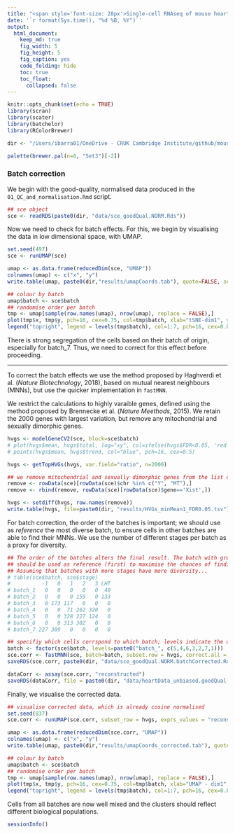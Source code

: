 ```yaml
---
title: "<span style='font-size: 28px'>Single-cell RNAseq of mouse heart development</style>"
date: '`r format(Sys.time(), "%d %B, %Y")`'
output:
  html_document:
    keep_md: true
    fig_width: 5
    fig_height: 5
    fig_caption: yes
    code_folding: hide
    toc: true
    toc_float: 
      collapsed: false
---
```


```r
knitr::opts_chunk$set(echo = TRUE)
library(scran)
library(scater)
library(batchelor)
library(RColorBrewer)

dir <- "/Users/ibarra01/OneDrive - CRUK Cambridge Institute/github/mouseHeart_earlyDev_atlas/"

palette(brewer.pal(n=8, "Set3")[-2])
```


### Batch correction

We begin with the good-quality, normalised data produced in the `01_QC_and_normalisation.Rmd` script.

```r
## sce object
sce <- readRDS(paste0(dir, "data/sce_goodQual.NORM.Rds"))
```

Now we need to check for batch effects. For this, we begin by visualising the data in low dimensional space, with UMAP.

```r
set.seed(497)
sce <- runUMAP(sce)

umap <- as.data.frame(reducedDim(sce, "UMAP"))
colnames(umap) <- c("x", "y")
write.table(umap, paste0(dir,"results/umapCoords.tab"), quote=FALSE, sep="\t")

## colour by batch
umap$batch <- sce$batch
## randomise order per batch
tmp <- umap[sample(row.names(umap), nrow(umap), replace = FALSE),]
plot(tmp$x, tmp$y, pch=16, cex=0.75, col=tmp$batch, xlab="tSNE-dim1", ylab="tSNE-dim2", bty="l")
legend("topright", legend = levels(tmp$batch), col=1:7, pch=16, cex=0.85)
```

There is strong segregation of the cells based on their batch of origin, especially for batch_7. Thus, we need to correct for this effect before proceeding.

----

To correct the batch effects we use the method proposed by Haghverdi et al. (*Nature Biotechnology*, 2018), based on mutual nearest neighbours (MNNs), but use the quicker implementation in `fastMNN`. 

We restrict the calculations to highly varaible genes, defined using the method proposed by Brennecke et al. (*Nature Meethods*, 2015). We retain the 2000 genes with largest variation, but remove any mitochondrial and sexually dimorphic genes.

```r
hvgs <- modelGeneCV2(sce, block=sce$batch)
# plot(hvgs$mean, hvgs$total, log="xy", col=ifelse(hvgs$FDR<0.05, 'red', 'black'))
# points(hvgs$mean, hvgs$trend, col="blue", pch=16, cex=0.5)

hvgs <- getTopHVGs(hvgs, var.field="ratio", n=2000)

## we remove mitochondrial and sexually dimorphic genes from the list of HVGs
remove <- rowData(sce)[rowData(sce)$chr %in% c("Y", "MT"),]
remove <- rbind(remove, rowData(sce)[rowData(sce)$gene=='Xist',])

hvgs <- setdiff(hvgs, row.names(remove))
write.table(hvgs, file=paste0(dir, "results/HVGs_minMean1_FDR0.05.tsv"), quote = FALSE, col.names = FALSE, row.names = FALSE)
```

For batch correction, the order of the batches is important; we should use as *reference* the most diverse batch, to ensure cells in other batches are able to find their MNNs. We use the number of different stages per batch as a proxy for diversity.

```r
## The order of the batches alters the final result. The batch with greatest diversity
## should be used as reference (first) to maximise the chances of finding MNNs. 
## Assuming that batches with more stages have more diversity...
# table(sce$batch, sce$stage)
#          -1   0   1   2   3 LHT
# batch_1   0   0   0   0   0  40
# batch_2   0   0   0 159   0 133
# batch_3   0 173 117   0   0   0
# batch_4   0   0  71 262 320   0
# batch_5   0   0 328 227 124   0
# batch_6   0   0 313 302   0   0
# batch_7 227 309   0   0   0   0

## specifiy which cells corrspond to which batch; levels indicate the order for merging
batch <- factor(sce$batch, levels=paste0("batch_", c(5,4,6,3,2,7,1)))
sce.corr <- fastMNN(sce, batch=batch, subset.row = hvgs, correct.all = TRUE)
saveRDS(sce.corr, paste0(dir, "data/sce_goodQual.NORM.batchCorrected.Rds"))

dataCorr <- assay(sce.corr, "reconstructed")
saveRDS(dataCorr, file = paste0(dir, "data/heartData_unbiased.goodQual.NORM.batchCorrected.Rds"))
```

Finally, we visualise the corrected data.

```r
## visualise corrected data, which is already cosine normalised
set.seed(837)
sce.corr <- runUMAP(sce.corr, subset_row = hvgs, exprs_values = "reconstructed")

umap <- as.data.frame(reducedDim(sce.corr, "UMAP"))
colnames(umap) <- c("x", "y")
write.table(umap, paste0(dir,"results/umapCoords_corrected.tab"), quote=FALSE, sep="\t")

## colour by batch
umap$batch <- sce$batch
## randomise order per batch
tmp <- umap[sample(row.names(umap), nrow(umap), replace = FALSE),]
plot(tmp$x, tmp$y, pch=16, cex=0.75, col=tmp$batch, xlab="UMAP - dim1", ylab="UMAP - dim2", bty="l")
legend("topright", legend = levels(tmp$batch), col=1:7, pch=16, cex=0.85)
```

Cells from all batches are now well mixed and the clusters should reflect different biological populations.

```r
sessionInfo()
```
